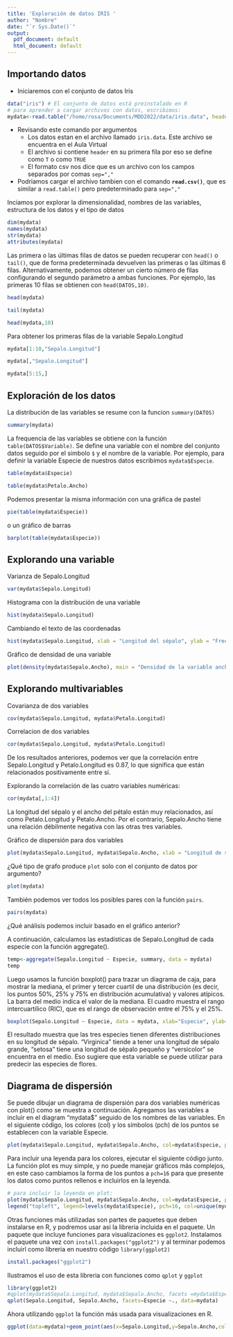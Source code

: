 ```yaml
---
title: 'Exploración de datos IRIS '
author: "Nombre"
date: "`r Sys.Date()`"
output:
  pdf_document: default
  html_document: default
---
```


## Importando datos

- Iniciaremos con el conjunto de datos Iris 

```r
data("iris") # El conjunto de datos está preinstalado en R
# para aprender a cargar archivos con datos, escribimos:
mydata<-read.table("/home/rosa/Documents/MDD2022/data/iris.data", header = T, sep = ",")
```


- Revisando este comando por argumentos 
    - Los datos estan en el archivo llamado `iris.data`. Este archivo se encuentra en el Aula Virtual
    - El archivo si contiene `header` en su primera fila por eso se define como `T` o como `TRUE`
    - El formato csv nos dice que es un archivo con los campos separados por comas `sep=","`

- Podriamos cargar el archivo tambien con el comando **`read.csv()`**, que es similar a `read.table()` pero predeterminado para `sep=","`

Inciamos por explorar la dimensionalidad, nombres de las variables, estructura de los datos y el tipo de datos 

```r
dim(mydata)
names(mydata)
str(mydata)
attributes(mydata)
```
 
Las primera o las últimas filas de datos se pueden recuperar con `head()` o `tail()`, que de forma predeterminada devuelven las primeras o las últimas 6 filas. Alternativamente, podemos obtener un cierto número de filas configurando el segundo parámetro a ambas funciones. Por ejemplo, las primeras 10 filas se obtienen con `head(DATOS,10)`.

```r
head(mydata)
```

```r
tail(mydata)
```

```r
head(mydata,10)
```

Para obtener los primeras filas de la variable Sepalo.Longitud
```r
mydata[1:10,"Sepalo.Longitud"]

mydata[,"Sepalo.Longitud"]

mydata[5:15,]
```

## Exploración de los datos
La distribución de las variables se resume con la funcion `summary(DATOS)`
```r
summary(mydata)
```

La frequencia de las variables se obtiene con la función `table(DATOS$Variable)`. Se define una variable
con el nombre del conjunto datos seguido por el simbolo `$` y el nombre de la variable. Por ejemplo, para definir la variable Especie de nuestros datos escribimos `mydata$Especie`.

```r
table(mydata$Especie)

table(mydata$Petalo.Ancho)
```

Podemos presentar la misma información con una gráfica de pastel
```r
pie(table(mydata$Especie))
```

o un gráfico de barras

```r
barplot(table(mydata$Especie))
```


## Explorando una variable
Varianza de Sepalo.Longitud

```r
var(mydata$Sepalo.Longitud)
```


Histograma con la distribución de una variable
```r
hist(mydata$Sepalo.Longitud)

```

Cambiando el texto de las coordenadas
```r
hist(mydata$Sepalo.Longitud, xlab = "Longitud del sépalo", ylab = "Frecuencia", main = "")

```

Gráfico de densidad de una variable

```r
plot(density(mydata$Sepalo.Ancho), main = "Densidad de la variable ancho de pétalo" )
```

## Explorando multivariables

Covarianza de dos variables
```r
cov(mydata$Sepalo.Longitud, mydata$Petalo.Longitud)
```

Correlacion de dos variables

```r
cor(mydata$Sepalo.Longitud, mydata$Petalo.Longitud)
```
De los resultados anteriores, podemos ver que la correlación entre Sepalo.Longitud y
Petalo.Longitud es 0.87, lo que significa que están relacionados positivamente entre sí.

Explorando la correlación de las cuatro variables numéricas:

```r
cor(mydata[,1:4])
```

La longitud del sépalo y el ancho del pétalo están muy relacionados, así como Petalo.Longitud y Petalo.Ancho.
Por el contrario, Sepalo.Ancho tiene una relación débilmente negativa con las otras tres variables.


Gráfico de dispersión para dos variables

```r
plot(mydata$Sepalo.Longitud, mydata$Sepalo.Ancho, xlab = "Longitud de sépalo", ylab = "Ancho de sépalo")
```

¿Qué tipo de grafo produce `plot` solo con el conjunto de datos por argumento?

```r
plot(mydata)
```

También podemos ver todos los posibles pares con la función `pairs`.

```r
pairs(mydata)
```

¿Qué análisis podemos incluir basado en el gráfico anterior?

A continuación, calculamos las estadísticas de Sepalo.Longitud de cada especie con la función aggregate().

```r
temp<-aggregate(Sepalo.Longitud ~ Especie, summary, data = mydata)
temp
```

Luego usamos la función boxplot() para trazar un diagrama de caja, para mostrar la mediana, el primer y tercer cuartil de una distribución (es decir, los puntos 50%, 25% y 75% en distribución acumulativa) y valores atípicos. La barra del medio indica el valor de la mediana. El cuadro muestra el rango intercuartílico (RIC), que es el rango de observación entre el 75% y el 25%.


```r
boxplot(Sepalo.Longitud ~ Especie, data = mydata, xlab="Especie", ylab="Longitud del Sepalo")
```

El resultado muestra que las tres especies tienen diferentes distribuciones en su longitud de sépalo. 
“Virginica” tiende a tener una longitud de sépalo grande, "setosa" tiene una longitud de sépalo pequeño y "versicolor" se encuentra en el medio. Eso sugiere que esta variable se puede utilizar para predecir las especies de flores.

## Diagrama de dispersión

Se puede dibujar un diagrama de dispersión para dos variables numéricas con plot() como se muestra a continuación. Agregamos las variables a incluir en el diagram "mydata$" seguido de los nombres de las variables. En el siguiente código, los colores (col) y los símbolos (pch) de los puntos se establecen con la variable Especie.


```r
plot(mydata$Sepalo.Longitud, mydata$Sepalo.Ancho, col=mydata$Especie, pch=as.numeric(mydata$Especie))
```

Para incluir una leyenda para los colores, ejecutar el siguiente código junto. 
La función plot es muy simple, y no puede manejar gráficos más complejos, en este caso cambiamos la forma de los puntos a `pch=16` para que presente los datos como puntos rellenos e incluirlos en la leyenda.

```r
# para incluir la leyenda en plot:
plot(mydata$Sepalo.Longitud, mydata$Sepalo.Ancho, col=mydata$Especie, pch=16)
legend("topleft", legend=levels(mydata$Especie), pch=16, col=unique(mydata$Especie))
```

Otras funciones más utilizadas son partes de paquetes que deben instalarse en R, y podremos usar asi la libreria incluida en el paquete.  Un paquete que incluye funciones para visualizaciones es `ggplot2`. Instalamos el paquete una vez con `install.packages("ggplot2")` y al terminar podemos incluirl como libreria en nuestro código `library(ggplot2)`


```r
install.packages("ggplot2")
```

Ilustramos el uso de esta libreria con funciones como `qplot` y `ggplot`
```r
library(ggplot2)
#qplot(mydata$Sepalo.Longitud, mydata$Sepalo.Ancho, facets =mydata$Especie) ESTA LINEA ME DIO ERROR EN CLASES
qplot(Sepalo.Longitud, Sepalo.Ancho, facets=Especie ~., data=mydata)

```
Ahora utilizando `ggplot` la función más usada para visualizaciones en R.

```r
ggplot(data=mydata)+geom_point(aes(x=Sepalo.Longitud,y=Sepalo.Ancho,colour=Especie))
```



